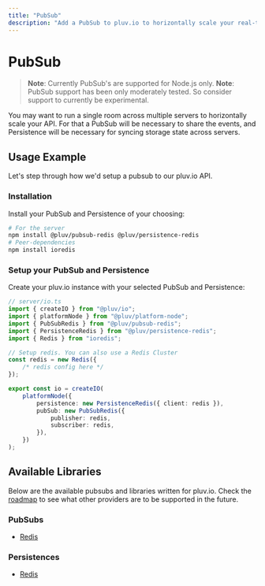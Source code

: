 ```yaml
---
title: "PubSub"
description: "Add a PubSub to pluv.io to horizontally scale your real-time API"
---
```


# PubSub

> **Note**: Currently PubSub's are supported for Node.js only.
> **Note**: PubSub support has been only moderately tested. So consider support to currently be experimental.

You may want to run a single room across multiple servers to horizontally scale your API. For that a PubSub will be necessary to share the events, and Persistence will be necessary for syncing storage state across servers.

## Usage Example

Let's step through how we'd setup a pubsub to our pluv.io API.

### Installation

Install your PubSub and Persistence of your choosing:

```bash
# For the server
npm install @pluv/pubsub-redis @pluv/persistence-redis
# Peer-dependencies
npm install ioredis
```

### Setup your PubSub and Persistence

Create your pluv.io instance with your selected PubSub and Persistence:

```ts
// server/io.ts
import { createIO } from "@pluv/io";
import { platformNode } from "@pluv/platform-node";
import { PubSubRedis } from "@pluv/pubsub-redis";
import { PersistenceRedis } from "@pluv/persistence-redis";
import { Redis } from "ioredis";

// Setup redis. You can also use a Redis Cluster
const redis = new Redis({
    /* redis config here */
});

export const io = createIO(
    platformNode({
        persistence: new PersistenceRedis({ client: redis }),
        pubSub: new PubSubRedis({
            publisher: redis,
            subscriber: redis,
        }),
    })
);
```

## Available Libraries

Below are the available pubsubs and libraries written for pluv.io. Check the [roadmap](http://localhost:3000/docs/introduction#features-and-roadmap) to see what other providers are to be supported in the future.

### PubSubs

* [Redis](https://www.npmjs.com/package/@pluv/pubsub-redis)

### Persistences

* [Redis](https://www.npmjs.com/package/@pluv/persistence-redis)
